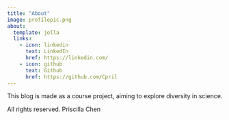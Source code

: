 ```yaml
---
title: "About"
image: profilepic.png
about:
  template: jolla
  links:
    - icon: linkedin
      text: LinkedIn
      href: https://linkedin.com/
    - icon: github
      text: Github
      href: https://github.com/Cpril
---
```


This blog is made as a course project, aiming to explore diversity in science.

All rights reserved. Priscilla Chen
